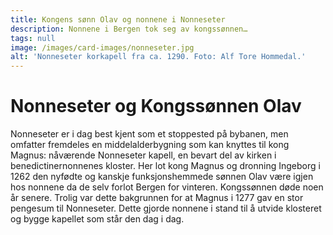 ```yaml
---
title: Kongens sønn Olav og nonnene i Nonneseter
description: Nonnene i Bergen tok seg av kongssønnen…
tags: null
image: /images/card-images/nonneseter.jpg
alt: 'Nonneseter korkapell fra ca. 1290. Foto: Alf Tore Hommedal.'
---
```



# Nonneseter og Kongssønnen Olav

<Container stil="initial side">
    Nonneseter er i dag best kjent som et stoppested på bybanen, men omfatter fremdeles en middelalderbygning som kan knyttes til kong Magnus: nåværende Nonneseter kapell, en bevart del av kirken i benedictinernonnenes kloster. Her lot kong Magnus og dronning Ingeborg i 1262 den nyfødte og kanskje funksjonshemmede sønnen Olav være igjen hos nonnene da de selv forlot Bergen for vinteren. Kongssønnen døde noen år senere. Trolig var dette bakgrunnen for at Magnus i 1277 gav en stor pengesum til Nonneseter. Dette gjorde nonnene i stand til å utvide klosteret og bygge kapellet som står den dag i dag.
</Container>

<Figure
    image="/images/introduksjon/bybanen.jpg"
    title="Nonneseter bak bybanen. Foto: Alf Tore Hommedal."
    alt="Foto av Nonneseter bak bybanen."
>
</Figure>
